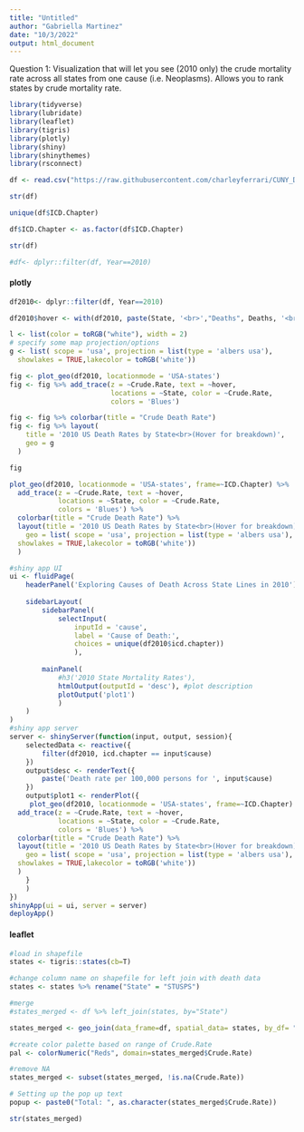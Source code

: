 ```yaml
---
title: "Untitled"
author: "Gabriella Martinez"
date: "10/3/2022"
output: html_document
---
```


Question 1:
Visualization that will let you see (2010 only) the crude mortality rate across all states from one cause (i.e. Neoplasms). Allows you to rank states by crude mortality rate.



```r
library(tidyverse)
library(lubridate)
library(leaflet)
library(tigris)
library(plotly)
library(shiny)
library(shinythemes)
library(rsconnect)
```

```r
df <- read.csv("https://raw.githubusercontent.com/charleyferrari/CUNY_DATA_608/master/module3/data/cleaned-cdc-mortality-1999-2010-2.csv")
```



```r
str(df)

unique(df$ICD.Chapter)
```
```r
df$ICD.Chapter <- as.factor(df$ICD.Chapter)

str(df)

#df<- dplyr::filter(df, Year==2010)
```

#### plotly
```r
df2010<- dplyr::filter(df, Year==2010)
```


```r
df2010$hover <- with(df2010, paste(State, '<br>',"Deaths", Deaths, '<br>',"Population", Population))

l <- list(color = toRGB("white"), width = 2)
# specify some map projection/options
g <- list( scope = 'usa', projection = list(type = 'albers usa'),
  showlakes = TRUE,lakecolor = toRGB('white'))

fig <- plot_geo(df2010, locationmode = 'USA-states')
fig <- fig %>% add_trace(z = ~Crude.Rate, text = ~hover, 
                         locations = ~State, color = ~Crude.Rate, 
                         colors = 'Blues')

fig <- fig %>% colorbar(title = "Crude Death Rate")
fig <- fig %>% layout(
    title = '2010 US Death Rates by State<br>(Hover for breakdown)',
    geo = g
  )

fig
```


```r
plot_geo(df2010, locationmode = 'USA-states', frame=~ICD.Chapter) %>% 
  add_trace(z = ~Crude.Rate, text = ~hover, 
            locations = ~State, color = ~Crude.Rate, 
            colors = 'Blues') %>% 
  colorbar(title = "Crude Death Rate") %>% 
  layout(title = '2010 US Death Rates by State<br>(Hover for breakdown)',
    geo = list( scope = 'usa', projection = list(type = 'albers usa'),
  showlakes = TRUE,lakecolor = toRGB('white'))
  )

```









```r
#shiny app UI
ui <- fluidPage(
    headerPanel('Exploring Causes of Death Across State Lines in 2010'),
    
    sidebarLayout(
        sidebarPanel(
            selectInput(
                inputId = 'cause', 
                label = 'Cause of Death:', 
                choices = unique(df2010$icd.chapter))
                ),
        
        mainPanel(
            #h3('2010 State Mortality Rates'),
            htmlOutput(outputId = 'desc'), #plot description
            plotOutput('plot1')
            )
    )
)
#shiny app server
server <- shinyServer(function(input, output, session){
    selectedData <- reactive({
        filter(df2010, icd.chapter == input$cause)
    })
    output$desc <- renderText({
        paste('Death rate per 100,000 persons for ', input$cause)
    })
    output$plot1 <- renderPlot({
     plot_geo(df2010, locationmode = 'USA-states', frame=~ICD.Chapter) %>% 
  add_trace(z = ~Crude.Rate, text = ~hover, 
            locations = ~State, color = ~Crude.Rate, 
            colors = 'Blues') %>% 
  colorbar(title = "Crude Death Rate") %>% 
  layout(title = '2010 US Death Rates by State<br>(Hover for breakdown)',
    geo = list( scope = 'usa', projection = list(type = 'albers usa'),
  showlakes = TRUE,lakecolor = toRGB('white'))
  )
    }
    )
})
shinyApp(ui = ui, server = server)
deployApp()
```


#### leaflet


```r
#load in shapefile
states <- tigris::states(cb=T)

#change column name on shapefile for left join with death data
states <- states %>% rename("State" = "STUSPS")

```

```r
#merge
#states_merged <- df %>% left_join(states, by="State")

states_merged <- geo_join(data_frame=df, spatial_data= states, by_df= "State", by_sp= "State", by = NULL, how = "inner")

#create color palette based on range of Crude.Rate
pal <- colorNumeric("Reds", domain=states_merged$Crude.Rate)

#remove NA
states_merged <- subset(states_merged, !is.na(Crude.Rate))

# Setting up the pop up text
popup <- paste0("Total: ", as.character(states_merged$Crude.Rate))

str(states_merged)
```












